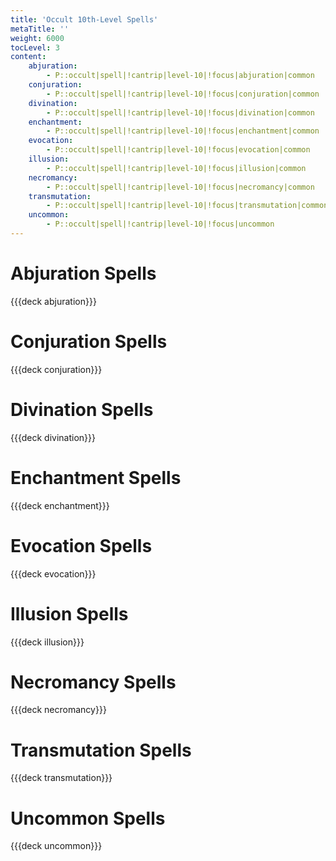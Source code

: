 ```yaml
---
title: 'Occult 10th-Level Spells'
metaTitle: ''
weight: 6000
tocLevel: 3
content:
    abjuration:
        - P::occult|spell|!cantrip|level-10|!focus|abjuration|common
    conjuration:
        - P::occult|spell|!cantrip|level-10|!focus|conjuration|common
    divination:
        - P::occult|spell|!cantrip|level-10|!focus|divination|common
    enchantment:
        - P::occult|spell|!cantrip|level-10|!focus|enchantment|common
    evocation:
        - P::occult|spell|!cantrip|level-10|!focus|evocation|common
    illusion:
        - P::occult|spell|!cantrip|level-10|!focus|illusion|common
    necromancy:
        - P::occult|spell|!cantrip|level-10|!focus|necromancy|common
    transmutation:
        - P::occult|spell|!cantrip|level-10|!focus|transmutation|common
    uncommon:
        - P::occult|spell|!cantrip|level-10|!focus|uncommon
---
```


# Abjuration Spells

{{{deck abjuration}}}

# Conjuration Spells

{{{deck conjuration}}}

# Divination Spells

{{{deck divination}}}

# Enchantment Spells

{{{deck enchantment}}}

# Evocation Spells

{{{deck evocation}}}

# Illusion Spells

{{{deck illusion}}}

# Necromancy Spells

{{{deck necromancy}}}

# Transmutation Spells

{{{deck transmutation}}}

# Uncommon Spells

{{{deck uncommon}}}
